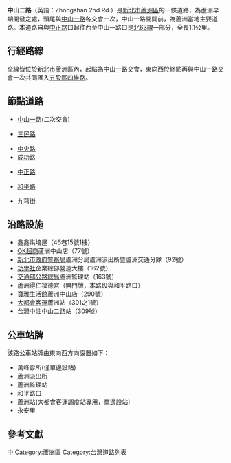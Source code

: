 {{Infobox TwRoad2|
|bgcolorh=DARKGREEN
|colorh=white
|name=中山二路
|enname=Zhongshan 2nd Rd.
|level=市區道路
|length=1.1
|sec=
|speedhigh=
|lastext=
|line=雙向各一車道
|start=[[新北市|新北市]][[蘆洲區|蘆洲區]][[中山一路_(蘆洲區)|中山一路]]
|end=新北市[[五股區|五股區]][[四維路_(五股區)|四維路]]
|junc=[[File:TW_CHW103.svg|23px]][[市道103號|三民路]]<br>[[File:TW_THWtp63.png|30px]][[北63線|中正路]]<br>[[File:TW_THWtp61.png|30px]][[北61線|和平路]]
|img=
|cap=
|size=
|left=中山一路
|right=四維路
|leftlink=中山一路 (蘆洲區)
|leftdirection=E
|rightlink=四維路 (五股區)
|rightdirection=W
|leftend=Y
|SN=
|SNtype=
|SNNum=
|SN2=
|SN2type=
|SN2Num=
|SN3=
|SN3type=
|SN3Num=
}}

'''中山二路'''（英語：Zhongshan 2nd Rd.）是[[新北市|新北市]][[蘆洲區|蘆洲區]]的一條道路，為蘆洲早期開發之處，頭尾與[[中山一路_(蘆洲區)|中山一路]]各交會一次，中山一路開闢前，為蘆洲當地主要道路。本道路自與[[中正路_(蘆洲區)|中正路]]口起往西至中山一路口是[[北63線|北63線]]一部分，全長1.1公里。

==行經路線==
全線皆位於[[新北市|新北市]][[蘆洲區|蘆洲區]]內，起點為[[中山一路_(蘆洲區)|中山一路]]交會，東向西於終點再與中山一路交會一次共同匯入[[五股區|五股區]][[四維路_(五股區)|四維路]]。

==節點道路==
*{{jct|country=TWN|CH|103}}[[中山一路_(蘆洲區)|中山一路]](二次交會)
*{{jct|country=TWN|CH|103}}[[三民路_(蘆洲區)|三民路]]
*[[中央路_(蘆洲區)|中央路]]
*[[成功路_(蘆洲區)|成功路]]
*{{jct|country=TWN|TRTP|63}}[[中正路_(蘆洲區)|中正路]]
*{{jct|country=TWN|TRTP|61}}[[和平路_(蘆洲區)|和平路]]
*[[九芎街|九芎街]]



==沿路設施==
*鑫鑫烘培屋（46巷15號1樓）
*[[OK超商|OK超商]]蘆洲中山店（77號）
*[[新北市政府警察局|新北市政府警察局]]蘆洲分局蘆洲派出所暨蘆洲交通分隊（92號）
*[[功學社|功學社]]企業總部營運大樓（162號）
*[[交通部公路總局|交通部公路總局]]蘆洲監理站（163號）
*蘆洲得仁福德宮（無門牌，本路段與和平路口）
*[[寶雅生活館|寶雅生活館]]蘆洲中山店（290號）
*[[大都會客運|大都會客運]]蘆洲站（301之1號）
*[[台灣中油|台灣中油]]中山二路站（309號）

==公車站牌==
該路公車站牌由東向西方向設置如下：
*萬峰診所(僅單邊設站)
*蘆洲派出所
*蘆洲監理站
*和平路口
*蘆洲站(大都會客運調度站專用，單邊設站)
*永安里



== 參考文獻 ==
{{reflist}}
[[Category:新北市道路|中]]
[[Category:蘆洲區|Category:蘆洲區]]
[[Category:台灣道路列表|Category:台灣道路列表]]